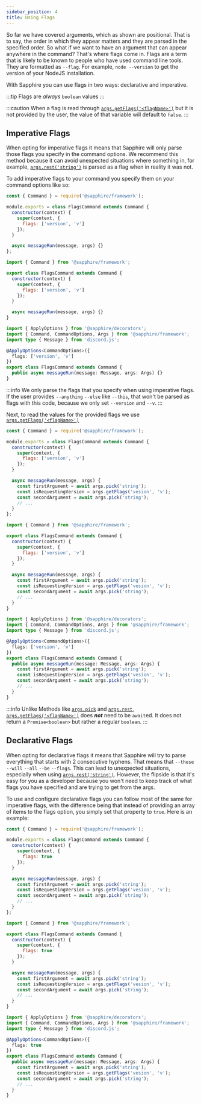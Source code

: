 ```yaml
---
sidebar_position: 4
title: Using Flags
---
```



So far we have covered arguments, which as shown are positional. That is to say, the order in which they appear matters and they are parsed in the specified order. So what if we want to have an argument that can appear anywhere in the command? That's where flags come in. Flags are a term that is likely to be known to people who have used command line tools. They are formatted as `--flag`. For example, `node --version` to get the version of your NodeJS installation.

With Sapphire you can use flags in two ways: declarative and imperative.

:::tip
Flags are _always_ `boolean` values
:::

:::caution
When a flag is read through [`args.getFlags('<flagName>')`](../../Documentation/api-framework/classes/Args#getflags) but it is not provided by the user, the value of that variable will default to `false`.
:::

## Imperative Flags

When opting for imperative flags it means that Sapphire will only parse those flags you specify in the command options. We recommend this method because it can avoid unexpected situations where something in, for example, [`args.rest('string')`](../../Documentation/api-framework/classes/Args#rest) is parsed as a flag when in reality it was not.

To add imperative flags to your command you specify them on your command options like so:

<Tabs groupId="language-choice">
<TabItem value="javascript" label="JavaScript" default>

```javascript {6}
const { Command } = require('@sapphire/framework');

module.exports = class FlagsCommand extends Command {
  constructor(context) {
    super(context, {
      flags: ['version', 'v']
    });
  }

  async messageRun(message, args) {}
};
```

</TabItem>
<TabItem value="ESM" label="ESM">

```javascript {6}
import { Command } from '@sapphire/framework';

export class FlagsCommand extends Command {
  constructor(context) {
    super(context, {
      flags: ['version', 'v']
    });
  }

  async messageRun(message, args) {}
}
```

</TabItem>
<TabItem value="typescript" label="TypeScript">

```typescript {6,10}
import { ApplyOptions } from '@sapphire/decorators';
import { Command, CommandOptions, Args } from '@sapphire/framework';
import type { Message } from 'discord.js';

@ApplyOptions<CommandOptions>({
  flags: ['version', 'v']
})
export class FlagsCommand extends Command {
  public async messageRun(message: Message, args: Args) {}
}
```

</TabItem>
</Tabs>

:::info
We only parse the flags that you specify when using imperative flags. If the user provides `--anything` `--else` like `--this`, that won't be parsed as flags with this code, because we only set `--version` and `--v`.
:::

Next, to read the values for the provided flags we use [`args.getFlags('<flagName>')`](../../Documentation/api-framework/classes/Args#getflags)

<Tabs groupId="language-choice">
<TabItem value="javascript" label="JavaScript" default>

```javascript {6}
const { Command } = require('@sapphire/framework');

module.exports = class FlagsCommand extends Command {
  constructor(context) {
    super(context, {
      flags: ['version', 'v']
    });
  }

  async messageRun(message, args) {
    const firstArgument = await args.pick('string');
    const isRequestingVersion = args.getFlags('vesion', 'v');
    const secondArgument = await args.pick('string');
    // ...
  }
};
```

</TabItem>
<TabItem value="ESM" label="ESM">

```javascript {6}
import { Command } from '@sapphire/framework';

export class FlagsCommand extends Command {
  constructor(context) {
    super(context, {
      flags: ['version', 'v']
    });
  }

  async messageRun(message, args) {
    const firstArgument = await args.pick('string');
    const isRequestingVersion = args.getFlags('vesion', 'v');
    const secondArgument = await args.pick('string');
    // ...
  }
}
```

</TabItem>
<TabItem value="typescript" label="TypeScript">

```typescript {6,10}
import { ApplyOptions } from '@sapphire/decorators';
import { Command, CommandOptions, Args } from '@sapphire/framework';
import type { Message } from 'discord.js';

@ApplyOptions<CommandOptions>({
  flags: ['version', 'v']
})
export class FlagsCommand extends Command {
  public async messageRun(message: Message, args: Args) {
    const firstArgument = await args.pick('string');
    const isRequestingVersion = args.getFlags('vesion', 'v');
    const secondArgument = await args.pick('string');
    // ...
  }
}
```

</TabItem>
</Tabs>

:::info
Unlike Methods like [`args.pick`](../../Documentation/api-framework/classes/Args#pick) and [`args.rest`](../../Documentation/api-framework/classes/Args#rest), [`args.getFlags('<flagName>')`](../../Documentation/api-framework/classes/Args#getflags) does **_not_** need to be `await`ed. It does not return a `Promise<boolean>` but rather a regular `boolean`.
:::

## Declarative Flags

When opting for declarative flags it means that Sapphire will try to parse everything that starts with 2 consecutive hyphens. That means that `--these` `--will` `--all` `--be` `--flags`. This can lead to unexpected situations, especially when using [`args.rest('string')`](../../Documentation/api-framework/classes/Args#rest). However, the flipside is that it's easy for you as a developer because you won't need to keep track of what flags you have specified and are trying to get from the args.

To use and configure declarative flags you can follow most of the same for imperative flags, with the difference being that instead of providing an array of items to the flags option, you simply set that property to `true`. Here is an example:

<Tabs groupId="language-choice">
<TabItem value="javascript" label="JavaScript" default>

```javascript {6}
const { Command } = require('@sapphire/framework');

module.exports = class FlagsCommand extends Command {
  constructor(context) {
    super(context, {
      flags: true
    });
  }

  async messageRun(message, args) {
    const firstArgument = await args.pick('string');
    const isRequestingVersion = args.getFlags('vesion', 'v');
    const secondArgument = await args.pick('string');
    // ...
  }
};
```

</TabItem>
<TabItem value="ESM" label="ESM">

```javascript {6}
import { Command } from '@sapphire/framework';

export class FlagsCommand extends Command {
  constructor(context) {
    super(context, {
      flags: true
    });
  }

  async messageRun(message, args) {
    const firstArgument = await args.pick('string');
    const isRequestingVersion = args.getFlags('vesion', 'v');
    const secondArgument = await args.pick('string');
    // ...
  }
}
```

</TabItem>
<TabItem value="typescript" label="TypeScript">

```typescript {6,10}
import { ApplyOptions } from '@sapphire/decorators';
import { Command, CommandOptions, Args } from '@sapphire/framework';
import type { Message } from 'discord.js';

@ApplyOptions<CommandOptions>({
  flags: true
})
export class FlagsCommand extends Command {
  public async messageRun(message: Message, args: Args) {
    const firstArgument = await args.pick('string');
    const isRequestingVersion = args.getFlags('vesion', 'v');
    const secondArgument = await args.pick('string');
    // ...
  }
}
```

</TabItem>
</Tabs>
